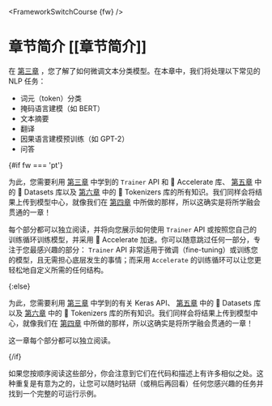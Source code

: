 <FrameworkSwitchCourse {fw} />

# 章节简介 [[章节简介]]

在 [第三章](/course/chapter3) ，您了解了如何微调文本分类模型。在本章中，我们将处理以下常见的 NLP 任务：

- 词元（token）分类
- 掩码语言建模（如 BERT）
- 文本摘要
- 翻译
- 因果语言建模预训练（如 GPT-2）
- 问答

{#if fw === 'pt'}

为此，您需要利用 [第三章](/course/chapter3) 中学到的 `Trainer` API 和 🤗 Accelerate 库、 [第五章](/course/chapter5) 中的 🤗 Datasets 库以及 [第六章](/course/chapter6) 中的 🤗 Tokenizers 库的所有知识。我们同样会将结果上传到模型中心，就像我们在 [第四章](/course/chapter4) 中所做的那样，所以这确实是将所学融会贯通的一章！

每个部分都可以独立阅读，并将向您展示如何使用 `Trainer` API 或按照您自己的训练循环训练模型，并采用 🤗 Accelerate 加速。你可以随意跳过任何一部分，专注于您最感兴趣的部分： `Trainer` API 非常适用于微调（fine-tuning）或训练您的模型，且无需担心底层发生的事情；而采用 `Accelerate` 的训练循环可以让您更轻松地自定义所需的任何结构。

{:else}

为此，您需要利用 [第三章](/course/chapter3) 中学到的有关 Keras API、 [第五章](/course/chapter5) 中的 🤗 Datasets 库以及 [第六章](/course/chapter6) 中的 🤗 Tokenizers 库的所有知识。我们同样会将结果上传到模型中心，就像我们在 [第四章](/course/chapter4) 中所做的那样，所以这确实是将所学融会贯通的一章！

这一章每个部分都可以独立阅读。

{/if}


<Tip>

如果您按顺序阅读这些部分，你会注意到它们在代码和描述上有许多相似之处。这种重复是有意为之的，让您可以随时钻研（或稍后再回看）任何您感兴趣的任务并找到一个完整的可运行示例。

</Tip>
